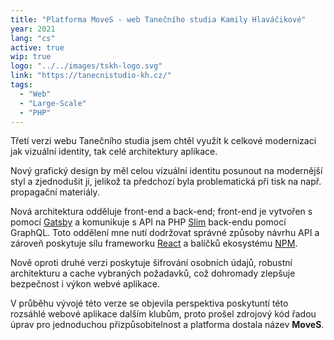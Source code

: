 ```yaml
---
title: "Platforma MoveS - web Tanečního studia Kamily Hlaváčikové"
year: 2021
lang: "cs"
active: true
wip: true
logo: "../../images/tskh-logo.svg"
link: "https://tanecnistudio-kh.cz/"
tags:
  - "Web"
  - "Large-Scale"
  - "PHP"
---
```


Třetí verzi webu Tanečního studia jsem chtěl využít k celkové modernizaci jak vizuální identity, tak celé architektury aplikace.

Nový grafický design by měl celou vizuální identitu posunout na modernější styl a zjednodušit ji, jelikož ta předchozí byla problematická při tisk na např. propagační materiály.

Nová architektura odděluje front-end a back-end; front-end je vytvořen s pomocí <a href="https://gatsbyjs.com" target="_blank" rel="noopener noreferrer">Gatsby</a> a komunikuje s API na PHP <a href="https://slimframework.com" target="_blank" rel="noopener noreferrer">Slim</a> back-endu pomocí GraphQL. Toto oddělení mne nutí dodržovat správné způsoby návrhu API a zároveň poskytuje sílu frameworku <a href="https://reactjs.org" target="_blank" rel="noopener noreferrer">React</a> a balíčků ekosystému <a href="https://npmjs.com" target="_blank" rel="noopener noreferrer">NPM</a>.

Nově oproti druhé verzi poskytuje šifrování osobních údajů, robustní architekturu a cache vybraných požadavků, což dohromady zlepšuje bezpečnost i výkon webvé aplikace.

V průběhu vývojé této verze se objevila perspektiva poskytuntí této rozsáhlé webové aplikace dalším klubům, proto prošel zdrojový kód řadou úprav pro jednoduchou přizpůsobitelnost a platforma dostala název **MoveS**.
